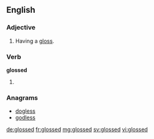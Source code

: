 ==English==

===Adjective===
{{en-adj|-}}

# Having a [[gloss]].

===Verb===
'''glossed'''

# {{en-past of|gloss}}

===Anagrams===
* [[dogless#English|dogless]]
* [[godless#English|godless]]

[[de:glossed]]
[[fr:glossed]]
[[mg:glossed]]
[[sv:glossed]]
[[vi:glossed]]